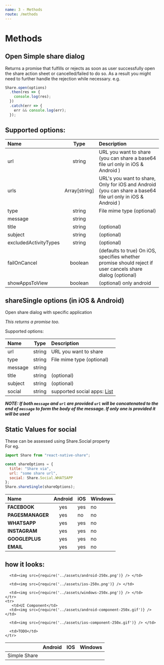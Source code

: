 ```yaml
---
name: 3 - Methods
route: /methods
---
```


# Methods

## Open Simple share dialog

Returns a promise that fulfills or rejects as soon as user successfully open the share action sheet or cancelled/failed to do so. As a result you might need to further handle the rejection while necessary. e.g.

```javascript
Share.open(options)
  .then(res => {
    console.log(res);
  })
  .catch(err => {
    err && console.log(err);
  });
```

## Supported options:

| Name                  |     Type      | Description                                                                                                |
| :-------------------- | :-----------: | :--------------------------------------------------------------------------------------------------------- |
| url                   |    string     | URL you want to share (you can share a base64 file url only in iOS & Android )                             |
| urls                  | Array[string] | URL's you want to share, Only for iOS and Android (you can share a base64 file url only in iOS & Android ) |
| type                  |    string     | File mime type (optional)                                                                                  |
| message               |    string     |                                                                                                            |
| title                 |    string     | (optional)                                                                                                 |
| subject               |    string     | (optional)                                                                                                 |
| excludedActivityTypes |    string     | (optional)                                                                                                 |
| failOnCancel          |    boolean    | (defaults to true) On iOS, specifies whether promise should reject if user cancels share dialog (optional) |
| showAppsToView        |    boolean    | (optional) only android                                                                                    |

## shareSingle options (in iOS & Android)

Open share dialog with specific application

_This returns a promise too._

Supported options:

| Name    |  Type  | Description                                              |
| :------ | :----: | :------------------------------------------------------- |
| url     | string | URL you want to share                                    |
| type    | string | File mime type (optional)                                |
| message | string |                                                          |
| title   | string | (optional)                                               |
| subject | string | (optional)                                               |
| social  | string | supported social apps: [List](#static-values-for-social) |

**_NOTE: If both `message` and `url` are provided `url` will be concatenated to the end of `message` to form the body of the message. If only one is provided it will be used_**

## Static Values for social

These can be assessed using Share.Social property  
For eg.

```javascript
import Share from "react-native-share";

const shareOptions = {
  title: "Share via",
  url: "some share url",
  social: Share.Social.WHATSAPP
};
Share.shareSingle(shareOptions);
```

| Name             | Android | iOS | Windows |
| :--------------- | :-----: | :-- | :------ |
| **FACEBOOK**     |   yes   | yes | no      |
| **PAGESMANAGER** |   yes   | no  | no      |
| **WHATSAPP**     |   yes   | yes | no      |
| **INSTAGRAM**    |   yes   | yes | no      |
| **GOOGLEPLUS**   |   yes   | yes | no      |
| **EMAIL**        |   yes   | yes | no      |

## how it looks:

<table>
  <thead>
    <tr>
      <th></th>
      <th>Android</th>
      <th>IOS</th>
      <th>Windows</th></tr></thead>
  <tbody>
    <tr>
      <td>Simple Share</td>
     
      <td><img src={require('../assets/android-250x.png')} /> </td>

      <td><img src={require('../assets/ios-250x.png')} /> </td>

      <td><img src={require('../assets/windows-250x.png')} /> </td>
    </tr>
    <tr>
       <td>UI Component</td>
      <td><img src={require('../assets/android-component-250x.gif')} /> </td>

      <td><img src={require('../assets/ios-component-250x.gif')} /> </td>

      <td>TODO</td>
    </tr>

  </tbody>
</table>
